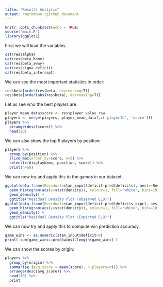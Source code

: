 ```yaml
---
title: "Results Analysis"
output: rmarkdown::github_document
---
```


```r
knitr::opts_chunk$set(echo = TRUE)
source("main.R")
library(ggplot2)
```

First we will load the variables.
```r
cat(res$alpha)
cat(res$beta_home)
cat(res$beta_away)
cat(res$sigma_deficit)
cat(res$beta_intercept)
```

We can see the most important statistics in order:
```r
res$beta[order(res$beta, decreasing=T)]
res$beta[order(abs(res$beta), decreasing=T)]
```

Let us see who the best players are.
```r
player_mean_data$score <- res$player_value_raw
players <- merge(players, player_mean_data[,c('playerId', 'score')])
players %>%
  arrange(desc(score)) %>%
  head(20)
```

We can also show the top 5 players by position:
```r
players %>%
  group_by(position) %>%
  slice_max(order_by=score, n=5) %>%
  select(c(displayName, position, score)) %>%
  print(n=50)
```

We can now try and apply this to the games in our dataset.
```r
ggplot(data.frame(Residual=stan_input$deficit-pred$deficits), aes(x=Residual)) +
  geom_histogram(aes(y=stat(density)), colour=1, fill="white", bins=10) +
  geom_density() +
  ggtitle("Residual Density Plot (Observed ELO)")
ggplot(data.frame(Residual=stan_input$deficit-pred$deficits_expc), aes(x=Residual)) +
  geom_histogram(aes(y=stat(density)), colour=1, fill="white", bins=10) +
  geom_density() +
  ggtitle("Residual Density Plot (Expected ELO)")
```

We can now try and apply this to compute win prediction accuracy.
```r
game_wins <- as.numeric(stan_input$deficit>0)
print( sum(game_wins==pred$wins)/length(game_wins) )
```

We can show the scores by origin:
```r
players %>%
  group_by(origin) %>%
  summarise (avg_score = mean(score), n_players=n()) %>%
  arrange(desc(avg_score)) %>%
  head(10) %>%
  print
```
